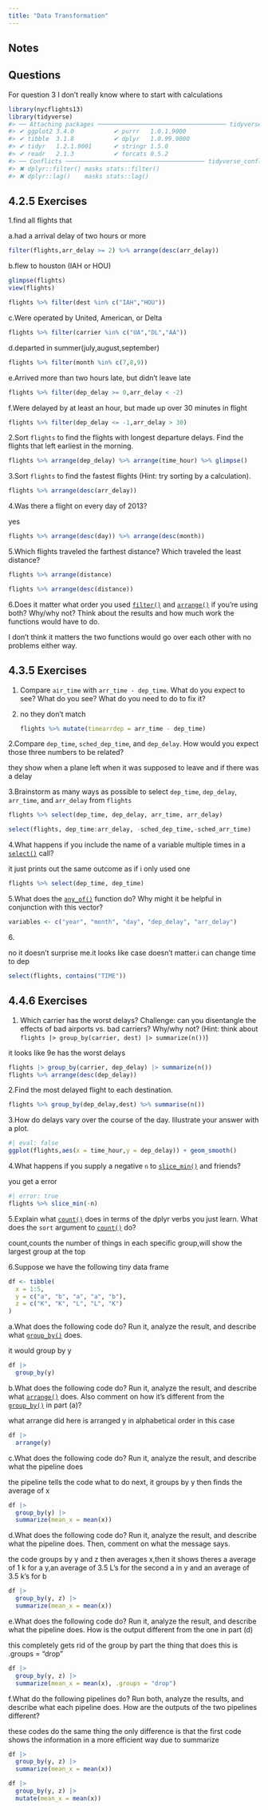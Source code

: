 ```yaml
---
title: "Data Transformation"
---
```


## Notes

## Questions

For question 3 I don't really know where to start with calculations


```r
library(nycflights13)
library(tidyverse)
#> ── Attaching packages ──────────────────────────────────── tidyverse 1.3.2 ──
#> ✔ ggplot2 3.4.0           ✔ purrr   1.0.1.9000 
#> ✔ tibble  3.1.8           ✔ dplyr   1.0.99.9000
#> ✔ tidyr   1.2.1.9001      ✔ stringr 1.5.0      
#> ✔ readr   2.1.3           ✔ forcats 0.5.2      
#> ── Conflicts ─────────────────────────────────────── tidyverse_conflicts() ──
#> ✖ dplyr::filter() masks stats::filter()
#> ✖ dplyr::lag()    masks stats::lag()
```

## 4.2.5 Exercises

1.find all flights that

a.had a arrival delay of two hours or more

```r


filter(flights,arr_delay >= 2) %>% arrange(desc(arr_delay))
```

b.flew to houston (IAH or HOU)

```r

glimpse(flights)
view(flights)
```

```r

flights %>% filter(dest %in% c("IAH","HOU"))
```

c.Were operated by United, American, or Delta

```r
flights %>% filter(carrier %in% c("UA","DL","AA"))

```

d.departed in summer(july,august,september)

```r
flights %>% filter(month %in% c(7,8,9))
```

e.Arrived more than two hours late, but didn't leave late

```r
flights %>% filter(dep_delay >= 0,arr_delay < -2)
```

f.Were delayed by at least an hour, but made up over 30 minutes in flight

```r
flights %>% filter(dep_delay <= -1,arr_delay > 30)
```

2.Sort `flights` to find the flights with longest departure delays. Find the flights that left earliest in the morning.

```r
flights %>% arrange(dep_delay) %>% arrange(time_hour) %>% glimpse()
```

3.Sort `flights` to find the fastest flights (Hint: try sorting by a calculation).

```r
flights %>% arrange(desc(arr_delay))
```

4.Was there a flight on every day of 2013?

yes

```r
flights %>% arrange(desc(day)) %>% arrange(desc(month))
```

5.Which flights traveled the farthest distance? Which traveled the least distance?

```r
flights %>% arrange(distance) 
```

```r
flights %>% arrange(desc(distance))
```

6.Does it matter what order you used [`filter()`](https://dplyr.tidyverse.org/reference/filter.html) and [`arrange()`](https://dplyr.tidyverse.org/reference/arrange.html) if you're using both? Why/why not? Think about the results and how much work the functions would have to do.

I don't think it matters the two functions would go over each other with no problems either way.

## 4.3.5 Exercises

1.  Compare `air_time` with `arr_time - dep_time`. What do you expect to see? What do you see? What do you need to do to fix it?

2.  no they don't match

    ```r
    flights %>% mutate(timearrdep = arr_time - dep_time)
    ```

2.Compare `dep_time`, `sched_dep_time`, and `dep_delay`. How would you expect those three numbers to be related?

they show when a plane left when it was supposed to leave and if there was a delay

3.Brainstorm as many ways as possible to select `dep_time`, `dep_delay`, `arr_time`, and `arr_delay` from `flights`

```r
flights %>% select(dep_time, dep_delay, arr_time, arr_delay)
```

```r
select(flights, dep_time:arr_delay, -sched_dep_time,-sched_arr_time)
```

4.What happens if you include the name of a variable multiple times in a [`select()`](https://dplyr.tidyverse.org/reference/select.html) call?

it just prints out the same outcome as if i only used one

```r
flights %>% select(dep_time, dep_time)
```

5.What does the [`any_of()`](https://tidyselect.r-lib.org/reference/all_of.html) function do? Why might it be helpful in conjunction with this vector?

```r
variables <- c("year", "month", "day", "dep_delay", "arr_delay")


```

6\.

no it doesn't surprise me.it looks like case doesn't matter.i can change time to dep

```r
select(flights, contains("TIME"))
```

## 4.4.6 Exercises

1.  Which carrier has the worst delays? Challenge: can you disentangle the effects of bad airports vs. bad carriers? Why/why not? (Hint: think about `flights |> group_by(carrier, dest) |> summarize(n())`)

it looks like 9e has the worst delays

```r
flights |> group_by(carrier, dep_delay) |> summarize(n())
flights %>% arrange(desc(dep_delay))
```

2.Find the most delayed flight to each destination.

```r
flights %>% group_by(dep_delay,dest) %>% summarise(n())
```

3.How do delays vary over the course of the day. Illustrate your answer with a plot.

```r
#| eval: false
ggplot(flights,aes(x = time_hour,y = dep_delay)) + geom_smooth()
```

4.What happens if you supply a negative `n` to [`slice_min()`](https://dplyr.tidyverse.org/reference/slice.html) and friends?

you get a error

```r
#| error: true
flights %>% slice_min(-n)
```

5.Explain what [`count()`](https://dplyr.tidyverse.org/reference/count.html) does in terms of the dplyr verbs you just learn. What does the `sort` argument to [`count()`](https://dplyr.tidyverse.org/reference/count.html) do?

count,counts the number of things in each specific group,will show the largest group at the top

6.Suppose we have the following tiny data frame

```r
df <- tibble(
  x = 1:5,
  y = c("a", "b", "a", "a", "b"),
  z = c("K", "K", "L", "L", "K")
)
```

a.What does the following code do? Run it, analyze the result, and describe what [`group_by()`](https://dplyr.tidyverse.org/reference/group_by.html) does.

it would group by y

```r
df |>
  group_by(y)
```

b.What does the following code do? Run it, analyze the result, and describe what [`arrange()`](https://dplyr.tidyverse.org/reference/arrange.html) does. Also comment on how it's different from the [`group_by()`](https://dplyr.tidyverse.org/reference/group_by.html) in part (a)?

what arrange did here is arranged y in alphabetical order in this case

```r
df |>
  arrange(y)
```

c.What does the following code do? Run it, analyze the result, and describe what the pipeline does

the pipeline tells the code what to do next, it groups by y then finds the average of x

```r
df |>
  group_by(y) |>
  summarize(mean_x = mean(x))
```

d.What does the following code do? Run it, analyze the result, and describe what the pipeline does. Then, comment on what the message says.

the code groups by y and z then averages x,then it shows theres a average of 1 k for a y,an average of 3.5 L's for the second a in y and an average of 3.5 k's for b

```r
df |>
  group_by(y, z) |>
  summarize(mean_x = mean(x))
```

e.What does the following code do? Run it, analyze the result, and describe what the pipeline does. How is the output different from the one in part (d)

this completely gets rid of the group by part the thing that does this is .groups = "drop"

```r
df |>
  group_by(y, z) |>
  summarize(mean_x = mean(x), .groups = "drop")
```

f.What do the following pipelines do? Run both, analyze the results, and describe what each pipeline does. How are the outputs of the two pipelines different?

these codes do the same thing the only difference is that the first code shows the information in a more efficient way due to summarize

```r
df |>
  group_by(y, z) |>
  summarize(mean_x = mean(x))

df |>
  group_by(y, z) |>
  mutate(mean_x = mean(x))
```
